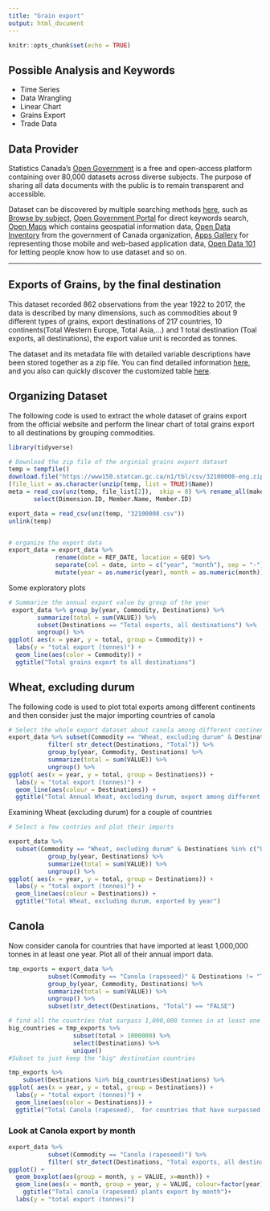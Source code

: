```yaml
---
title: "Grain export"
output: html_document
---
```


```r
knitr::opts_chunk$set(echo = TRUE)
```


## Possible Analysis and Keywords

- Time Series
- Data Wrangling
- Linear Chart
- Grains Export
- Trade Data

## Data Provider

Statistics Canada's [Open Government](https://open.canada.ca/en) is a free and open-access platform  containing over 80,000 datasets across diverse subjects. The purpose of sharing all data documents with the public is to remain transparent and accessible. 

Dataset can be discovered by multiple searching methods [here](https://open.canada.ca/en/open-data), such as [Browse by subject](https://open.canada.ca/en/open-data), [Open Government Portal](https://search.open.canada.ca/en/od/?sort=last_modified_tdt%20desc&page=1&search_text=&od-search-portal=Open%20Data&_ga=2.198521263.1872662645.1597195650-535176367.1594143568) for direct keywords search, [Open Maps](https://open.canada.ca/en/open-map) which contains geospatial information data, [Open Data Inventory](https://open.canada.ca/en/search/inventory) from the government of Canada organization, [Apps Gallery](https://open.canada.ca/en/apps) for representing those mobile and web-based application data, [Open Data 101](https://open.canada.ca/en/open-data-principles) for letting people know how to use dataset and so on.

***

## Exports of Grains, by the final destination

This dataset recorded 862 observations from the year 1922 to 2017, the data is described by many dimensions, such as commodities about 9 different types of grains, export destinations of 217 countries, 10 continents(Total Western Europe, Total Asia,…) and 1 total destination (Toal exports, all destinations), the export value unit is recorded as tonnes.

The dataset and its metadata file with detailed variable descriptions have been stored together as a zip file. You can find detailed information [here](https://open.canada.ca/data/en/dataset/33a5e534-b62a-45b7-b36c-ddc16d53f6a0), and you also can quickly discover the customized table [here](https://www150.statcan.gc.ca/t1/tbl1/en/tv.action?pid=3210000801).

## Organizing Dataset

The following code is used to extract the whole dataset of grains export from the official website and perform the linear chart of total grains export to all destinations by grouping commodities.

```r

library(tidyverse)

# Download the zip file of the orginial grains export dataset
temp = tempfile()
download.file("https://www150.statcan.gc.ca/n1/tbl/csv/32100008-eng.zip",temp)
(file_list = as.character(unzip(temp, list = TRUE)$Name))
meta = read_csv(unz(temp, file_list[2]),  skip = 8) %>% rename_all(make.names) %>%
       select(Dimension.ID, Member.Name, Member.ID)

export_data = read_csv(unz(temp, "32100008.csv"))
unlink(temp)


# organize the export data
export_data = export_data %>% 
             rename(date = REF_DATE, location = GEO) %>%
             separate(col = date, into = c("year", "month"), sep = "-")%>%  # split the year-month column into two different columns
             mutate(year = as.numeric(year), month = as.numeric(month)) 
```



Some exploratory plots 

```r
# Summarize the annual export value by group of the year
 export_data %>% group_by(year, Commodity, Destinations) %>% 
        summarize(total = sum(VALUE)) %>%
        subset(Destinations == "Total exports, all destinations") %>%
        ungroup() %>% 
ggplot( aes(x = year, y = total, group = Commodity)) +
  labs(y = "total export (tonnes)") +
  geom_line(aes(color = Commodity)) +
  ggtitle("Total grains export to all destinations")

```

## Wheat, excluding durum

The following code is used to plot total exports among different continents and then consider just the major importing countries of canola

```r

# Select the whole export dataset about canola among different continents
export_data %>% subset(Commodity == "Wheat, excluding durum" & Destinations != "Total exports, all destinations") %>%
           filter( str_detect(Destinations, "Total")) %>% 
           group_by(year, Commodity, Destinations) %>% 
           summarize(total = sum(VALUE)) %>%
           ungroup() %>% 
ggplot( aes(x = year, y = total, group = Destinations)) +
  labs(y = "total export (tonnes)") + 
  geom_line(aes(colour = Destinations)) +
  ggtitle("Total Annual Wheat, excluding durum, export among different continents")

```



Examining Wheat (excluding durum) for a couple of countries
```r

# Select a few contries and plot their imports

export_data %>% 
  subset(Commodity == "Wheat, excluding durum" & Destinations %in% c("United States", "People's Republic of China", "United Kingdom", "United Arab Emirates", "India", "Ethiopia")) %>%
           group_by(year, Destinations) %>% 
           summarize(total = sum(VALUE)) %>%
           ungroup() %>%
ggplot( aes(x = year, y = total, group = Destinations)) +
  labs(y = "total export (tonnes)") +
  geom_line(aes(colour = Destinations)) +
  ggtitle("Total Wheat, excluding durum, exported by year")

```


## Canola



Now consider canola for countries that have imported at least 1,000,000 tonnes in at least one year.  Plot all of their annual import data.

```r
tmp_exports = export_data %>% 
           subset(Commodity == "Canola (rapeseed)" & Destinations != "Total exports, all destinations") %>%
           group_by(year, Commodity, Destinations) %>% 
           summarize(total = sum(VALUE)) %>%
           ungroup() %>%
           subset(str_detect(Destinations, "Total") == "FALSE")

# find all the countries that surpass 1,000,000 tonnes in at least one year, but keep all of the data for those countries
big_countries = tmp_exports %>% 
                  subset(total > 1000000) %>% 
                  select(Destinations) %>% 
                  unique()
#Subset to just keep the "big" destination countries

tmp_exports %>% 
    subset(Destinations %in% big_countries$Destinations) %>%
ggplot( aes(x = year, y = total, group = Destinations)) +
  labs(y = "total export (tonnes)") +
  geom_line(aes(color = Destinations)) +
  ggtitle("Total Canola (rapeseed),  for countries that have surpassed 1,000,000 tonnes imported in at least one year")


```




### Look at Canola export by month

```r
export_data %>% 
           subset(Commodity == "Canola (rapeseed)") %>%
           filter( str_detect(Destinations, "Total exports, all destinations")) %>%
ggplot() +
  geom_boxplot(aes(group = month, y = VALUE, x=month)) +
  geom_line(aes(x = month, group = year, y = VALUE, colour=factor(year)))+
    ggtitle("Total canola (rapeseed) plants export by month")+
  labs(y = "total export (tonnes)") 


```



